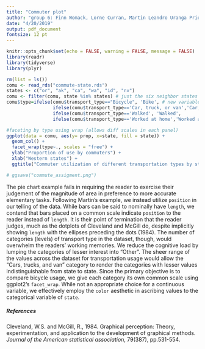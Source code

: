 ```yaml
---
title: "Commuter plot"
author: "group 6: Finn Womack, Lorne Curran, Martin Leandro Uranga Priore, Chenyang Duo, Emerson Webb, Jiarui Xu"
date: "4/20/2019"
output: pdf_document
fontsize: 12 pt
---
```


```r
knitr::opts_chunk$set(echo = FALSE, warning = FALSE, message = FALSE)
library(readr)
library(tidyverse)
library(plyr)
```

```r
rm(list = ls())
comu <- read_rds("commute-state.rds")
states <- c("or", "ak", "ca", "wa", "id", "nv")
comu <- filter(comu, state %in% states) # just the six neighbor states
comu$type=ifelse(comu$transport_type=="Bicycle", 'Bike', # new variable type lumps categories of lesser interest
                 ifelse(comu$transport_type=='Car, truck, or van','Car, truck, or van', 
                 ifelse(comu$transport_type=='Walked', 'Walked', 
                 ifelse(comu$transport_type=='Worked at home','Worked at home', 'Other'))))
```

```r
#faceting by type using wrap (allows diff scales in each panel)
ggplot(data = comu, aes(y= prop, x=state, fill = state)) + 
  geom_col() +
  facet_wrap(type~., scales = "free") +
  ylab("Proportion of use by commuters") +
  xlab("Western states") +
  ggtitle("Commuter utilization of different transportation types by state")

# ggsave("commute_assigment.png")

```

The pie chart example fails in requiring the reader to exercise their judgement of the magnitude of area in preference to more accurate elementary tasks. Following Martin's example, we instead utilize `position` in our telling of the data. While bars can be said to nominally have `length`, we contend that bars placed on a common scale indicate `position` to the reader instead of `length`. It is their point of termination that the reader judges, much as the dotplots of Cleveland and McGill do, despite implicitly showing `length` with the ellipses preceding the dots (1984). The number of categories (levels) of transport type in the dataset, though, would overwhelm the readers' working memories. We reduce the cognitive load by lumping the categories of lesser interest into "Other". The sheer range of the values across the dataset for transportation usage would allow the "Cars, trucks, and van" category to render the categories with lesser values indistinguishable from state to state. Since the primary objective is to compare bicycle usage, we give each category its own common scale using ggplot2's `facet_wrap`. While not an appropriate choice for a continuous variable, we effectively employ the `color` aesthetic in ascribing values to the categorical variable of `state`.

\pagebreak

##### References

Cleveland, W.S. and McGill, R., 1984. Graphical perception: Theory, experimentation, and application to the development of graphical methods. *Journal of the American statistical association*, 79(387), pp.531-554.
